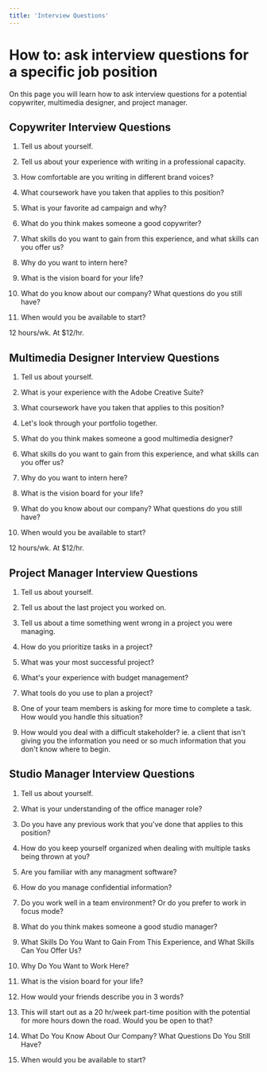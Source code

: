 ```yaml
---
title: 'Interview Questions'
---
```


# How to: ask interview questions for a specific job position

On this page you will learn how to ask interview questions for a potential copywriter, multimedia designer, and project manager.

## Copywriter Interview Questions 

1. Tell us about yourself.

2. Tell us about your experience with writing in a professional capacity.

3. How comfortable are you writing in different brand voices? 

4. What coursework have you taken that applies to this position?

5. What is your favorite ad campaign and why?

6. What do you think makes someone a good copywriter?

7. What skills do you want to gain from this experience, and what skills can you offer us?

8. Why do you want to intern here?

9. What is the vision board for your life?

10. What do you know about our company? What questions do you still have?

11. When would you be available to start?

12 hours/wk. At $12/hr.

## Multimedia Designer Interview Questions

1.  Tell us about yourself.

2.  What is your experience with the Adobe Creative Suite?

3.  What coursework have you taken that applies to this position?

4.  Let's look through your portfolio together.

5.  What do you think makes someone a good multimedia designer?

6.  What skills do you want to gain from this experience, and what skills can you offer us?

7.  Why do you want to intern here?

8.  What is the vision board for your life?

9.  What do you know about our company? What questions do you still have?

10. When would you be available to start?

12 hours/wk. At $12/hr.

## Project Manager Interview Questions 

1.  Tell us about yourself.

2.  Tell us about the last project you worked on.

3.  Tell us about a time something went wrong in a project you were managing.

4.  How do you prioritize tasks in a project?

5.  What was your most successful project?

6.  What's your experience with budget management?

7.  What tools do you use to plan a project?

8.  One of your team members is asking for more time to complete a task. How would you handle this situation?

9.  How would you deal with a difficult stakeholder? ie. a client that isn't giving you the information you need or so much information that you don't know where to begin.

## Studio Manager Interview Questions

1.  Tell us about yourself.

2.  What is your understanding of the office manager role? 

3.  Do you have any previous work that you've done that applies to this position?

4.  How do you keep yourself organized when dealing with multiple tasks being thrown at you?

5.  Are you familiar with any managment software?

6.  How do you manage confidential information?

7.  Do you work well in a team environment? Or do you prefer to work in focus mode?

8.  What do you think makes someone a good studio manager?

9.  What Skills Do You Want to Gain From This Experience, and What Skills Can You Offer Us?

10. Why Do You Want to Work Here?

11. What is the vision board for your life?

12. How would your friends describe you in 3 words?

13. This will start out as a 20 hr/week part-time position with the potential for more hours down the road. Would you be open to that? 

14. What Do You Know About Our Company? What Questions Do You Still Have?

15. When would you be available to start?